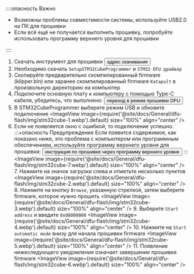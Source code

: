::::опасность Важно

* Возможны проблемы совместимости системы, используйте USB2.0 на ПК для прошивки
* Если всё ещё не получается выполнить прошивку, попробуйте использовать программу верхнего уровня для прошивки

::::

1. Скачать инструмент для прошивки <Button variant="contained" disableElevation href="https://mellow-next.klipper.cn/docs/ResDownload/auxiliary_software/">адрес скачивания</Button>
2. Необходимо скачать `SetupSTM32CubeProgrammer` и `STM32 DFU драйвер`
3. Скопируйте предварительно скомпилированный firmware (klipper.bin) или заранее скомпилированный firmware `Katapult` в произвольную директорию на компьютер
4. Подключите основную плату к компьютеру с помощью Type-C кабеля, убедитесь, что выполнено: <Button variant="contained" disableElevation href="/docs/ProductDoc/MainBoard/fly-d/fly-d5/flash/bl#enter_dfu_burn_mode">переход в режим прошивки DFU</Button>
5. В STM32CubeProgrammer выберите режим USB и обновите подключение
        <ImageView image={require('@site/docs/General/dfu-flash/img/stm32cube-1.webp').default} size="100%" align="center" />
6. Если не появляется окно с ошибкой, то подключение успешно.
       :::+опасность Предупреждение
        Если появится содержимое, как показано ниже, это проблема с компьютером или программным обеспечением, используйте программу верхнего уровня для прошивки: <Button variant="contained" disableElevation href="/docs/ProductDoc/MainBoard/fly-d/fly-d5/flash/bl#burn_firmware">инструкция по прошивке через программу верхнего уровня</Button>
        :::
        <ImageView image={require('@site/docs/General/dfu-flash/img/stm32cube-7.webp').default} size="100%" align="center" />
    7. Нажмите на значок загрузки слева и отметьте несколько пунктов
        <ImageView image={require('@site/docs/General/dfu-flash/img/stm32cube-2.webp').default} size="100%" align="center" />
    8. Нажмите на кнопку `Browse`, указанную стрелкой, затем выберите firmware, которое нужно прошить
        <ImageView image={require('@site/docs/General/dfu-flash/img/stm32cube-3.webp').default} size="100%" align="center" />
    9. Выберите `Start address` и введите `0x08000000`
        <ImageView image={require('@site/docs/General/dfu-flash/img/stm32cube-4.webp').default} size="100%" align="center" />
    10. Нажмите на `Start automatic mode` внизу для начала прошивки firmware
        <ImageView image={require('@site/docs/General/dfu-flash/img/stm32cube-5.webp').default} size="100%" align="center" />
    11. Появление нижеследующего уведомления означает завершение прошивки firmware
        <ImageView image={require('@site/docs/General/dfu-flash/img/stm32cube-6.webp').default} size="100%" align="center" />
